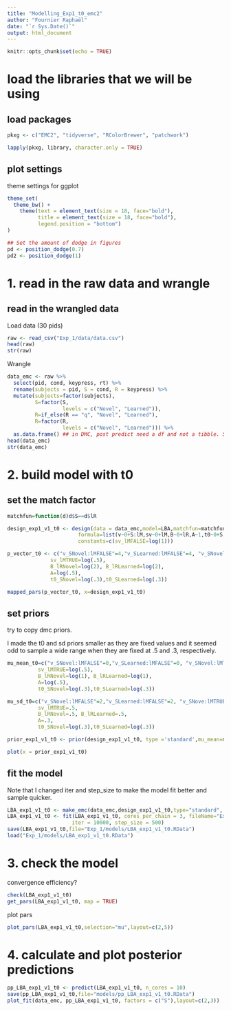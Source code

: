 ```yaml
---
title: "Modelling_Exp1_t0_emc2"
author: "Fournier Raphaël"
date: "`r Sys.Date()`"
output: html_document
---
```


```r
knitr::opts_chunk$set(echo = TRUE)
```

# load the libraries that we will be using #

## load packages ##

```r
pkxg <- c("EMC2", "tidyverse", "RColorBrewer", "patchwork")

lapply(pkxg, library, character.only = TRUE)
```

## plot settings ##

theme settings for ggplot

```r
theme_set(
  theme_bw() +
    theme(text = element_text(size = 18, face="bold"), 
          title = element_text(size = 18, face="bold"),
          legend.position = "bottom")
)

## Set the amount of dodge in figures
pd <- position_dodge(0.7)
pd2 <- position_dodge(1)
```

# 1. read in the raw data and wrangle

## read in the wrangled data ##

Load data (30 pids)

```r
raw <- read_csv("Exp_1/data/data.csv")
head(raw)
str(raw)
```

Wrangle
```r
data_emc <- raw %>%
  select(pid, cond, keypress, rt) %>% 
  rename(subjects = pid, S = cond, R = keypress) %>% 
  mutate(subjects=factor(subjects),
         S=factor(S,
                  levels = c("Novel", "Learned")),
         R=if_else(R == "q", "Novel", "Learned"),
         R=factor(R,
                  levels = c("Novel", "Learned"))) %>% 
  as.data.frame() ## in DMC, post predict need a df and not a tibble. Same for EMC2 I think.
head(data_emc)
str(data_emc)
```
# 2. build model with t0 #

## set the match factor  ##

```r
matchfun=function(d)d$S==d$lR
```

```r
design_exp1_v1_t0 <- design(data = data_emc,model=LBA,matchfun=matchfun,
                       formula=list(v~0+S:lM,sv~0+lM,B~0+lR,A~1,t0~0+S),
                       constants=c(sv_lMFALSE=log(1)))
```

```r
p_vector_t0 <- c("v_SNovel:lMFALSE"=4,"v_SLearned:lMFALSE"=4, "v_SNovel:lMTRUE"=4, "v_SLearned:lMTRUE"=4,
              sv_lMTRUE=log(.5), 
              B_lRNovel=log(2), B_lRLearned=log(2),
              A=log(.5),
              t0_SNovel=log(.3),t0_SLearned=log(.3))

mapped_pars(p_vector_t0, x=design_exp1_v1_t0)
```

## set priors ##

try to copy dmc priors.

I made the t0 and sd priors smaller as they are fixed values and it seemed odd to sample a wide range when they are fixed at .5 and .3, respectively.

```r
mu_mean_t0=c("v_SNovel:lMFALSE"=0,"v_SLearned:lMFALSE"=0, "v_SNovel:lMTRUE"=1, "v_SLearned:lMTRUE"=1,
          sv_lMTRUE=log(.5), 
          B_lRNovel=log(1), B_lRLearned=log(1),
          A=log(.5),
          t0_SNovel=log(.3),t0_SLearned=log(.3))

mu_sd_t0=c("v_SNovel:lMFALSE"=2,"v_SLearned:lMFALSE"=2, "v_SNove:lMTRUE"=2, "v_SLearned:lMTRUE"=2,
          sv_lMTRUE=.5, 
          B_lRNovel=.5, B_lRLearned=.5,
          A=.3,
          t0_SNovel=log(.3),t0_SLearned=log(.3))

prior_exp1_v1_t0 <- prior(design_exp1_v1_t0, type ='standard',mu_mean=mu_mean_t0,mu_sd=mu_sd_t0)

plot(x = prior_exp1_v1_t0)
```            

## fit the model ##

Note that I changed iter and step_size to make the model fit better and sample quicker.

```r
LBA_exp1_v1_t0 <- make_emc(data_emc,design_exp1_v1_t0,type="standard",  prior=prior_exp1_v1_t0)
LBA_exp1_v1_t0 <- fit(LBA_exp1_v1_t0, cores_per_chain = 3, fileName="Exp_1/models/tmp.RData",
                     iter = 10000, step_size = 500)
save(LBA_exp1_v1_t0,file="Exp_1/models/LBA_exp1_v1_t0.RData") 
load("Exp_1/models/LBA_exp1_v1_t0.RData")
```

# 3. check the model #

convergence 
efficiency?

```r
check(LBA_exp1_v1_t0)
get_pars(LBA_exp1_v1_t0, map = TRUE)
```

plot pars

```r
plot_pars(LBA_exp1_v1_t0,selection="mu",layout=c(2,5))
```

# 4. calculate and plot posterior predictions #

```r
pp_LBA_exp1_v1_t0 <- predict(LBA_exp1_v1_t0, n_cores = 10)
save(pp_LBA_exp1_v1_t0,file="models/pp_LBA_exp1_v1_t0.RData")
plot_fit(data_emc, pp_LBA_exp1_v1_t0, factors = c("S"),layout=c(2,3))
```



